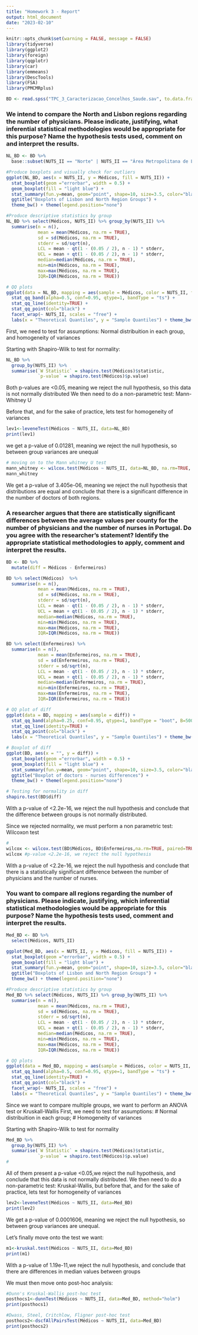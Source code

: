 ```yaml
---
title: "Homework 3 - Report"
output: html_document
date: "2023-02-10"
---
```


```r

knitr::opts_chunk$set(warning = FALSE, message = FALSE) 
library(tidyverse)
library(ggplot2)
library(foreign)
library(qqplotr)
library(car)
library(emmeans)
library(DescTools)
library(FSA)
library(PMCMRplus)

```
```r
BD <- read.spss("TPC_3_Caracterizacao_Concelhos_Saude.sav", to.data.frame = TRUE)
```

### We intend to compare the North and Lisbon regions regarding the number of physicians. Please indicate, justifying, what inferential statistical methodologies would be appropriate for this purpose? Name the hypothesis tests used, comment on and interpret the results. 

```r
NL_BD <- BD %>% 
  base::subset(NUTS_II == "Norte" | NUTS_II == "Área Metropolitana de Lisboa")

#Produce boxplots and visually check for outliers
ggplot(NL_BD, aes(x = NUTS_II, y = Médicos, fill = NUTS_II)) +
  stat_boxplot(geom ="errorbar", width = 0.5) +
  geom_boxplot(fill = "light blue") + 
  stat_summary(fun.y=mean, geom="point", shape=10, size=3.5, color="black") + 
  ggtitle("Boxplots of Lisbon and North Region Groups") + 
  theme_bw() + theme(legend.position="none")

#Produce descriptive statistics by group
NL_BD %>% select(Médicos, NUTS_II) %>% group_by(NUTS_II) %>% 
  summarise(n = n(), 
            mean = mean(Médicos, na.rm = TRUE), 
            sd = sd(Médicos, na.rm = TRUE),
            stderr = sd/sqrt(n), 
            LCL = mean - qt(1 - (0.05 / 2), n - 1) * stderr,
            UCL = mean + qt(1 - (0.05 / 2), n - 1) * stderr,
            median=median(Médicos, na.rm = TRUE),
            min=min(Médicos, na.rm = TRUE), 
            max=max(Médicos, na.rm = TRUE),
            IQR=IQR(Médicos, na.rm = TRUE))

# QQ plots
ggplot(data = NL_BD, mapping = aes(sample = Médicos, color = NUTS_II, fill = NUTS_II)) +
  stat_qq_band(alpha=0.5, conf=0.95, qtype=1, bandType = "ts") +
  stat_qq_line(identity=TRUE) +
  stat_qq_point(col="black") +
  facet_wrap(~ NUTS_II, scales = "free") +
  labs(x = "Theoretical Quantiles", y = "Sample Quantiles") + theme_bw() 
```
First, we need to test for assumptions:
Normal distribuition in each group, and homogeneity of variances

Starting with Shapiro-Wilk to test for normality:
```r

NL_BD %>%
  group_by(NUTS_II) %>%
  summarise(`W Statistic` = shapiro.test(Médicos)$statistic,
            `p-value` = shapiro.test(Médicos)$p.value)

```
Both p-values are <0.05, meaning we reject the null hypothesis, so this data is not normally distributed
We then need to do a non-parametric test: Mann-Whitney U 

Before that, and for the sake of practice, lets test for homogeneity of variances
```r

lev1<-leveneTest(Médicos ~ NUTS_II, data=NL_BD)
print(lev1)


```

we get a p-value of 0.01281, meaning we reject the null hypothesis, so between group variances are unequal

```r
# moving on to the Mann whitney U test
mann_whitney <- wilcox.test(Médicos ~ NUTS_II, data=NL_BD, na.rm=TRUE, paired=FALSE, exact=FALSE, conf.int=TRUE)
mann_whitney
```
We get a p-value of 3.405e-06, meaning we reject the null hypothesis that distributions are equal and conclude that there is a significant difference in the number of doctors of both regions.

### A researcher argues that there are statistically significant differences between the average values per county for the number of physicians and the number of nurses in Portugal. Do you agree with the researcher's statement? Identify the appropriate statistical methodologies to apply, comment and interpret the results.

```r

BD <- BD %>% 
  mutate(diff = Médicos - Enfermeiros)

BD %>% select(Médicos)  %>% 
  summarise(n = n(),
            mean = mean(Médicos, na.rm = TRUE), 
            sd = sd(Médicos, na.rm = TRUE),
            stderr = sd/sqrt(n), 
            LCL = mean - qt(1 - (0.05 / 2), n - 1) * stderr,
            UCL = mean + qt(1 - (0.05 / 2), n - 1) * stderr,
            median=median(Médicos, na.rm = TRUE),
            min=min(Médicos, na.rm = TRUE), 
            max=max(Médicos, na.rm = TRUE),
            IQR=IQR(Médicos, na.rm = TRUE))

BD %>% select(Enfermeiros) %>% 
  summarise(n = n(),
            mean = mean(Enfermeiros, na.rm = TRUE), 
            sd = sd(Enfermeiros, na.rm = TRUE),
            stderr = sd/sqrt(n), 
            LCL = mean - qt(1 - (0.05 / 2), n - 1) * stderr,
            UCL = mean + qt(1 - (0.05 / 2), n - 1) * stderr,
            median=median(Enfermeiros, na.rm = TRUE),
            min=min(Enfermeiros, na.rm = TRUE), 
            max=max(Enfermeiros, na.rm = TRUE),
            IQR=IQR(Enfermeiros, na.rm = TRUE))

# QQ plot of diff
ggplot(data = BD, mapping = aes(sample = diff)) +
  stat_qq_band(alpha=0.25, conf=0.95, qtype=1, bandType = "boot", B=5000, fill="red") +
  stat_qq_line(identity=TRUE) +
  stat_qq_point(col="black") +
  labs(x = "Theoretical Quantiles", y = "Sample Quantiles") + theme_bw() 

# Boxplot of diff
ggplot(BD, aes(x = "", y = diff)) +
  stat_boxplot(geom ="errorbar", width = 0.5) +
  geom_boxplot(fill = "light blue") + 
  stat_summary(fun.y=mean, geom="point", shape=10, size=3.5, color="black") + 
  ggtitle("Boxplot of doctors - nurses differences") + 
  theme_bw() + theme(legend.position="none")
```

```r
# Testing for normality in diff
shapiro.test(BD$diff)
```
With a p-value of <2.2e-16, we reject the null hypothesis and conclude that the difference between groups is not normally distributed.

Since we rejected normality, we must perform a non parametric test: Wilcoxon test
```r
#  
wilcox <- wilcox.test(BD$Médicos, BD$Enfermeiros,na.rm=TRUE, paired=TRUE, exact=FALSE, conf.int=TRUE)
wilcox #p-value <2.2e-16, we reject the null hypothesis
```

With a p-value of <2.2e-16, we reject the null hypothesis and conclude that there is a statistically significant difference between the number of physicians and the number of nurses.

### You want to compare all regions regarding the number of physicians. Please indicate, justifying, which inferential statistical methodologies would be appropriate for this purpose? Name the hypothesis tests used, comment and interpret the results.


```r
Med_BD <- BD %>% 
  select(Médicos, NUTS_II)

ggplot(Med_BD, aes(x = NUTS_II, y = Médicos, fill = NUTS_II)) +
  stat_boxplot(geom ="errorbar", width = 0.5) +
  geom_boxplot(fill = "light blue") + 
  stat_summary(fun.y=mean, geom="point", shape=10, size=3.5, color="black") + 
  ggtitle("Boxplots of Lisbon and North Region Groups") + 
  theme_bw() + theme(legend.position="none")

#Produce descriptive statistics by group
Med_BD %>% select(Médicos, NUTS_II) %>% group_by(NUTS_II) %>% 
  summarise(n = n(), 
            mean = mean(Médicos, na.rm = TRUE), 
            sd = sd(Médicos, na.rm = TRUE),
            stderr = sd/sqrt(n), 
            LCL = mean - qt(1 - (0.05 / 2), n - 1) * stderr,
            UCL = mean + qt(1 - (0.05 / 2), n - 1) * stderr,
            median=median(Médicos, na.rm = TRUE),
            min=min(Médicos, na.rm = TRUE), 
            max=max(Médicos, na.rm = TRUE),
            IQR=IQR(Médicos, na.rm = TRUE))

# QQ plots
ggplot(data = Med_BD, mapping = aes(sample = Médicos, color = NUTS_II, fill = NUTS_II)) +
  stat_qq_band(alpha=0.5, conf=0.95, qtype=1, bandType = "ts") +
  stat_qq_line(identity=TRUE) +
  stat_qq_point(col="black") +
  facet_wrap(~ NUTS_II, scales = "free") +
  labs(x = "Theoretical Quantiles", y = "Sample Quantiles") + theme_bw() 
```
Since we want to compare multiple groups, we want to perform an ANOVA test or Kruskall-Wallis
First, we need to test for assumptions:
# Normal distribuition in each group; 
# Homogeneity of variances

Starting with Shapiro-Wilk to test for normality
```r

Med_BD %>%
  group_by(NUTS_II) %>%
  summarise(`W Statistic` = shapiro.test(Médicos)$statistic,
            `p-value` = shapiro.test(Médicos)$p.value)
# 
```

All of them present a p-value <0.05,we reject the null hypothesis, and conclude that this data is not normally distributed.
We then need to do a non-parametric test: Kruskal-Wallis, but before that, and for the sake of practice, lets test for homogeneity of variances

```r
lev2<-leveneTest(Médicos ~ NUTS_II, data=Med_BD)
print(lev2)

```
We get a p-value of 0.0001606, meaning we reject the null hypothesis, so between group variances are unequal.

Let's finally move onto the test we want:
```r
m1<-kruskal.test(Médicos ~ NUTS_II, data=Med_BD)
print(m1) 
```
With a p-value of 1.19e-11,we reject the null hypothesis, and conclude that there are differences in median values between groups

We must then move onto post-hoc analysis:
```r
#Dunn's Kruskal-Wallis post-hoc test
posthocs1<-dunnTest(Médicos ~ NUTS_II, data=Med_BD, method="holm")
print(posthocs1)

#Dwass, Steel, Critchlow, Fligner post-hoc test
posthocs2<-dscfAllPairsTest(Médicos ~ NUTS_II, data=Med_BD)
print(posthocs2)
```

